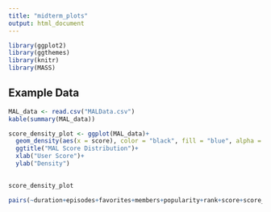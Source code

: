 ```yaml
---
title: "midterm_plots"
output: html_document
---
```


```r
library(ggplot2)
library(ggthemes)
library(knitr)
library(MASS)

```

## Example Data
```r
MAL_data <- read.csv("MALData.csv")
kable(summary(MAL_data))
```

```r

score_density_plot <- ggplot(MAL_data)+
  geom_density(aes(x = score), color = "black", fill = "blue", alpha = 0.75)+
  ggtitle("MAL Score Distribution")+
  xlab("User Score")+
  ylab("Density")
  

score_density_plot

```

```r

pairs(~duration+episodes+favorites+members+popularity+rank+score+score_users,data = MAL_data, main = "MAL Scatterplot Matrix")
```

